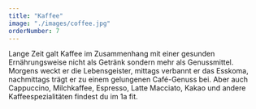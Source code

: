 ```yaml
---
title: "Kaffee"
image: "./images/coffee.jpg"
orderNumber: 7
---
```


Lange Zeit galt Kaffee im Zusammenhang mit einer gesunden Ernährungsweise nicht als Getränk sondern mehr als
Genussmittel. Morgens weckt er die Lebensgeister, mittags verbannt er das Esskoma, nachmittags trägt er zu einem
gelungenen Café-Genuss bei. Aber auch Cappuccino, Milchkaffee, Espresso, Latte Macciato, Kakao und andere
Kaffeespezialitäten findest du im 1a fit.
